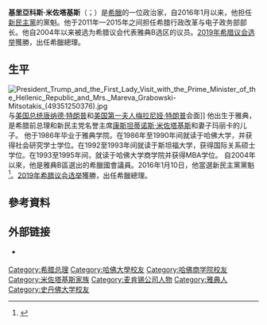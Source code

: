 {{Infobox officeholder
| name = 基里亚科斯·米佐塔基斯<br>{{small|{{lang|el|Κυριάκος Μητσοτάκης}}}}
| honorific-suffix = [[希臘國會|MP]]
| image = Kyriakos Mitsotakis (cropped).jpg
| office = [[希臘總理|希臘總理]]
| status = 
| president = [[普羅科皮斯·帕夫洛普洛斯|普羅科皮斯·帕夫洛普洛斯]]<br>[[卡特琳娜·薩凱拉羅普盧|卡特琳娜·薩凱拉羅普盧]]
| deputy = [[帕納約蒂斯·皮克拉梅諾斯|帕納約蒂斯·皮克拉梅諾斯]]
| term_start = 2019年7月8日
| term_end = 
| succeeded =
| predecessor = [[阿莱克西斯·齐普拉斯|阿莱克西斯·齐普拉斯]]
| successor = 
| parents = [[康斯坦蒂诺斯·米佐塔基斯|康斯坦蒂诺斯·米佐塔基斯]]
| birth_name = Kyriakos Alec Mitsotakis
| birth_date = {{birth date and age|1968|3|4|df=y}}
| birth_place = {{GRE}}[[雅典|雅典]]
| death_date = 
| death_place = 
| party = [[新民主黨_(希臘)|新民主黨]]
| spouse = Mareva Grabowski
| children = 3
| education = [[哈佛大學|哈佛大學]]<br>[[史丹福大學|史丹福大學]] ([[Master_of_Arts|MA]])
| signature  = Kyriakos Mitsotakis signature.svg
}}
{{中文译名
| putonghua = 基里亚科斯·米佐塔基斯<ref>{{Cite web |url = http://www.cankaoxiaoxi.com/ym/20200911/2420376.shtml |title = 9月11日译名发布：Kyriakos Mitsotakis |author = 黄晋一 |date = 2020-09-11 |publisher = 参考消息网 |language = zh-cn |accessdate = 2020-10-04 |archive-date = 2020-09-14 |archive-url = https://web.archive.org/web/20200914173342/http://www.cankaoxiaoxi.com/ym/20200911/2420376.shtml |dead-url = no }}</ref>
}}
'''基里亞科斯·米佐塔基斯'''（{{lang-el|Κυριάκος Μητσοτάκης|Kyriákos Mitsotákis}}；{{bd|1968年|3月4日}}）是[[希臘|希臘]]的一位政治家，自2016年1月以来，他担任[[新民主黨_(希臘)|新民主黨]]的黨魁。他于2011年—2015年之间担任希腊行政改革与电子政务部部长。他自2004年以来被选为希腊议会代表雅典B选区的议员。[[2019年希腊议会选举|2019年希腊议会选举]]獲勝，出任希臘總理。

==生平==
[[File:President_Trump_and_the_First_Lady_Visit_with_the_Prime_Minister_of_the_Hellenic_Republic_and_Mrs._Mareva_Grabowski-Mitsotakis_(49351250376).jpg|thumb]]与[[美国总统|美国总统]][[唐纳德·特朗普|唐纳德·特朗普]]和[[美国第一夫人|美国第一夫人]][[梅拉尼娅·特朗普|梅拉尼娅·特朗普]]会面]]
他出生于雅典，是希腊前总理和新民主党名誉主席[[康斯坦蒂诺斯·米佐塔基斯|康斯坦蒂诺斯·米佐塔基斯]]和妻子玛丽卡的儿子。
他于1986年毕业于雅典学院。在1986年至1990年间就读于哈佛大学，并获得社会研究学士学位。在1992至1993年间就读于斯坦福大学，获得国际关系硕士学位。在1993至1995年间，就读于哈佛大学商学院并获得MBA学位。
自2004年以來，他是雅典B區選出的希臘國會議員。2016年1月10日，他當選新民主黨黨魁<ref>{{cite web|url=http://www.koutipandoras.gr/article/104590/kyriakos-mitsotakis-10-hronia-ensima-os-voyleytis-kai-3-os-diorismenos-sto-dimosio|title=Κυριάκος Μητσοτάκης: 10 χρόνια ένσημα ως βουλευτής και 3 ως διορισμένος στο δημόσιο|deadurl=yes|archiveurl=https://web.archive.org/web/20151222093425/http://www.koutipandoras.gr/article/104590/kyriakos-mitsotakis-10-hronia-ensima-os-voyleytis-kai-3-os-diorismenos-sto-dimosio|archivedate=2015-12-22}}</ref>。[[2019年希腊议会选举|2019年希腊议会选举]]獲勝，出任希臘總理。

==參考資料==
{{Reflist}}

== 外部链接 ==
* {{official website}} {{en icon}} {{el icon}}
{{希臘政府首腦}}
{{欧洲理事会}}
{{NATO leaders}}


{{normdaten}}
{{DEFAULTSORT:Mitsotakis, Kyriakos}}
[[Category:希腊总理|Category:希腊总理]]
[[Category:哈佛大學校友|Category:哈佛大學校友]]
[[Category:哈佛商学院校友|Category:哈佛商学院校友]]
[[Category:米佐塔基斯家族|Category:米佐塔基斯家族]]
[[Category:麦肯锡公司人物|Category:麦肯锡公司人物]]
[[Category:雅典人|Category:雅典人]]
[[Category:史丹佛大学校友|Category:史丹佛大学校友]]
